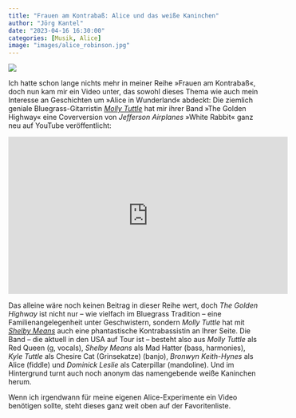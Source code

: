 ```yaml
---
title: "Frauen am Kontrabaß: Alice und das weiße Kaninchen"
author: "Jörg Kantel"
date: "2023-04-16 16:30:00"
categories: [Musik, Alice]
image: "images/alice_robinson.jpg"
---
```


[![](images/alice_robinson-b.jpg)](https://listverse.com/wp-content/uploads/2013/10/alice.jpg)

Ich hatte schon lange nichts mehr in meiner Reihe »Frauen am Kontrabaß«, doch nun kam mir ein Video unter, das sowohl dieses Thema wie auch mein Interesse an Geschichten um »Alice in Wunderland« abdeckt: Die ziemlich geniale Bluegrass-Gitarristin *[Molly Tuttle](https://de.wikipedia.org/wiki/Molly_Tuttle)* hat mir ihrer Band »The Golden Highway« eine Coverversion von *Jefferson Airplanes* »White Rabbit« ganz neu auf YouTube veröffentlicht:

<iframe width="560" height="315" src="https://www.youtube.com/embed/LeHlvXvG6vA" title="YouTube video player" frameborder="0" allow="accelerometer; autoplay; clipboard-write; encrypted-media; gyroscope; picture-in-picture; web-share" allowfullscreen></iframe>

Das alleine wäre noch keinen Beitrag in dieser Reihe wert, doch *The Golden Highway* ist nicht nur -- wie vielfach im Bluegrass Tradition -- eine Familienangelegenheit unter Geschwistern, sondern *Molly Tuttle* hat mit *[Shelby Means](http://www.shelbyleemeans.com/)* auch eine phantastische Kontrabassistin an Ihrer Seite. Die Band -- die aktuell in den USA auf Tour ist -- besteht also aus *Molly Tuttle* als Red Queen (g, vocals), *Shelby Means* als Mad Hatter (bass, harmonies), *Kyle Tuttle* als Chesire Cat (Grinsekatze) (banjo), *Bronwyn Keith-Hynes* als Alice (fiddle) und *Dominick Leslie* als Caterpillar (mandoline). Und im Hintergrund turnt auch noch anonym das namengebende weiße Kaninchen herum.

Wenn ich irgendwann für meine eigenen Alice-Experimente ein Video benötigen sollte, steht dieses ganz weit oben auf der Favoritenliste.